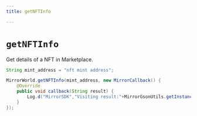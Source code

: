 ```yaml
---
title: getNFTInfo

---
```


# `getNFTInfo`
Get details of a NFT in Marketplace.

```java
String mint_address = "nft mint address";

MirrorWorld.getNFTInfo(mint_address, new MirrorCallback() {
    @Override
    public void callback(String result) {
        Log.d("MirrorSDK","Visiting result:"+MirrorGsonUtils.getInstance().toJson(result));
    }
});
```
